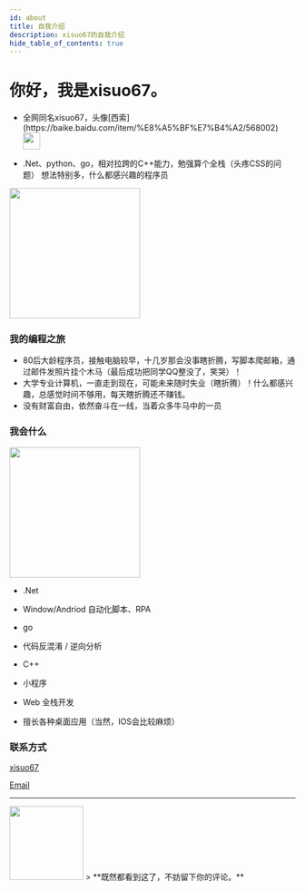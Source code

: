 ```yaml
---
id: about
title: 自我介绍
description: xisuo67的自我介绍
hide_table_of_contents: true
---
```




# 你好，我是xisuo67。

- <p className="inline-flex gap-1">全网同名xisuo67，头像[西索](https://baike.baidu.com/item/%E8%A5%BF%E7%B4%A2/568002) <img src="/img/logo.png" width="30" heigth="30" className="rounded-full" /></p>

- .Net、python、go，相对拉跨的C++能力，勉强算个全栈（头疼CSS的问题） 想法特别多，什么都感兴趣的程序员

<img src="/img/resource/xwukong.png" width="230" heigth="230" className="rounded-full" />

### 我的编程之旅
- 80后大龄程序员，接触电脑较早，十几岁那会没事瞎折腾，写脚本爬邮箱，通过邮件发照片挂个木马（最后成功把同学QQ整没了，笑哭）！
- 大学专业计算机，一直走到现在，可能未来随时失业（瞎折腾）！什么都感兴趣，总感觉时间不够用，每天瞎折腾还不赚钱。
- 没有财富自由，依然奋斗在一线，当着众多牛马中的一员


### 我会什么

<img src="/img/resource/wukong.png" width="230" heigth="230" className="rounded-full" />

- .Net

- Window/Andriod 自动化脚本、RPA

- go

- 代码反混淆 / 逆向分析

- C++

- 小程序

- Web 全栈开发

- 擅长各种桌面应用（当然，IOS会比较麻烦）

### 联系方式

<p style={{ display: 'flex', 'align-items': 'center', gap: '0.5rem' }}>
  <Icon icon="ri:github-line" width="20" heigth="20" />
  <a href={social.github.href} target="_blank">xisuo67</a>
</p>

<p style={{ display: 'flex', 'align-items': 'center', gap: '0.5rem' }}>
  <Icon icon="ri:mail-open-line" width="20" heigth="20" />
  <a href={social.email.href} target="_blank">Email</a>
</p>

---

<img src="/img/resource/happy.png" width="130" heigth="130" /> 
> **既然都看到这了，不妨留下你的评论。**


<Comment />
